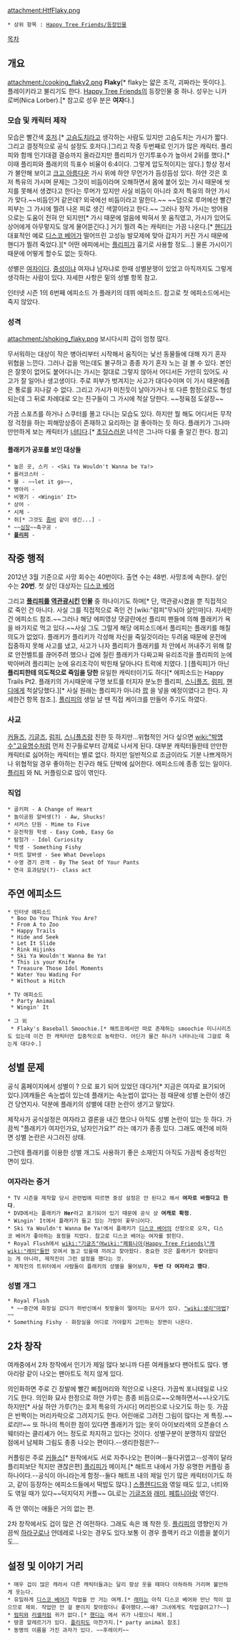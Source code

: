 attachment:HtfFlaky.png 

 * 상위 항목 : [[Happy Tree Friends/등장인물]]

[[목차]]

== 개요 ==
attachment:/cooking_flaky2.png
'''Flaky'''[* flaky는 얇은 조각, 괴짜라는 뜻이다.]. 플레이키라고 불리기도 한다. [[Happy Tree Friends]]의 등장인물 중 하나. 성우는 니카 로버(Nica Lorber).[* 참고로 성우 분은 '''여자'''다.]

=== 모습 및 캐릭터 제작 ===
모습은 빨간색 [[호저]].[* [[고슴도치]]라고 생각하는 사람도 있지만 고슴도치는 가시가 짧다. 그리고 결정적으로 공식 설정도 호저다.]그리고 작중 두번째로 인기가 많은 캐릭터. 플리피와 함깨 인기대결 결승까지 올라갔지만 플리피가 인기투표수가 높아서 2위를 했다.[* 이때 플리피와 플래키의 득표수 비율이 6:4이다. 그렇게 압도적이지는 않다.] 항상 정서가 불안해 보이고 [[크고 아름다운]] 가시 위에 하얀 무언가가 듬성듬성 있다. 하얀 것은 호저 특유의 가시며 문제는 그것이 비듬이라며 오해하면서 몸에 붙어 있는 가시 때문에 씻지를 못해서 생겼다고 한다는 루머가 있지만 사실 비듬이 아니라 호저 특유의 하얀 가시가 맞다.~~비듬인거 같은데? 외국에선 비듬이라고 말한다.~~ ~~덤으로 루머에선 빨간 피부는 그 가시에 찔려 나온 피로 생긴 색깔이라고 한다.~~ 그러나 정작 가시는 방어용으로는 도움이 전혀 안 되지만[* 가시 때문에 얼음에 박혀서 못 움직였고, 가시가 있어도 상어에게 아무렇지도 않게 물어뜯긴다.] 거기 찔려 죽는 캐릭터는 가끔 나온다.[* [[핸디]]가 대표적인 예로 [[디스코 베어]]가 떨어뜨린 고성능 발모제에 맞아 갑자기 커진 가시 때문에 핸디가 찔려 죽었다.][* 어떤 에피에서는 [[플리피]]가 흉기로 사용할 정도...] 물론 가시이기 때문에 어떻게 할수도 없는 듯하다.

성별은 [[여자]]이다. [[중성]]이냐 여자냐 남자냐로 한때 성별분쟁이 있었고 아직까지도 그렇게 생각하는 사람이 있다. 자세한 사항은 밑의 성별 항목 참고.

인터넷 시즌 1의 6번째 에피소드 <Water You Wading For>가 플래키의 데뷔 에피소드. 참고로 첫 에피소드에서는 죽지 않았다.

=== 성격 ===
attachment:/shoking_flaky.png
보시다시피 겁이 엄청 많다. 

무서워하는 대상이 작은 병아리부터 시작해서 움직이는 낯선 동물들에 대해 자기 혼자 위협을 느낀다. 그러나 겁을 먹는데도 불구하고 종종 자기 혼자 노는 걸 볼 수 있다. 본인은 잘못이 없어도 붙어다니는 가시는 절대로 그렇지 않아서 어디서든 가만히 있어도 사고가 잘 일어나 생고생이다. 주로 피부가 벗겨지는 사고가 대다수이며 이 가시 때문에좁은 통로를 지나갈 수 없다. 그리고 가시가 미친듯이 날아가거나 또 다른 함정으로도 형성되는데 그 뒤로 차례대로 오는 친구들이 그 가시에 척살 당한다. ~~정육점 도살장~~

가끔 스포츠를 하거나 스쿠터를 몰고 다니는 모습도 있다. 하지만 뭘 해도 어디서든 무작정 걱정을 하는 피해망상증이 존재하고 요리하는 걸 좋아하는 듯 하다. 플래키가 그나마 만만하게 보는 캐릭터가 [[너티]]다.[* [[초딩]]스러운 녀석은 그나마 다룰 줄 알긴 한다. <Party Animal> 참고]

==== 플래키가 공포를 보인 대상들 ====
 * 높은 곳, 스키 - <Ski Ya Wouldn't Wanna be Ya!>
 * 롤러코스터 - <The Wrong Side of the Tracks>
 * 물 - <Let it Slide>~~let it go~~, <Wipe Out>
 * 병아리 - <From A to Zoo>
 * 비행기 - <Wingin' It>
 * 상어 - <Wipe Out>
 * 시체 - <Snow Place to Go>
 * 쥐[* 그것도 [[좀비]] 같이 생긴...] - <Out of Sight Out of Mime>
 * ~~[[심장]]~~축구공 - <A Change of Heart>
 * '''[[플리피]]''' - <Without A Hitch>

== 작중 행적 ==
2012년 3월 기준으로 사망 회수는 40번이다. 출연 수는 48번. 사망조에 속한다. 살인 수는 '''20번'''.
첫 살인  대상자는 [[디스코 베어]] 

그리고 '''[[플리피]]를 [[역관광]]시킨 인물''' 중 하나이기도 하며[* 단, 역관광시켰을 뿐 직접적으로 죽인 건 아니다. 사실 그를 직접적으로 죽인 건  [wiki:"럼피"무뇌아 살인마]다. 자세한 건<Without A Hitch> 에피소드 참조.~~그러나 해당 에피영상 댓글란에선 플리피 팬들에 의해 플래키가 욕을 바가지로 먹고 있다.~~사실 그도 그럴게 해당 에피소드에서 플리피는 플래키를 해칠 의도가 없었다. 플래키가 플리키가 각성해 자신을 죽일것이라는 두려움 때문에 운전에 집중하지 못해 사고를 냈고, 사고가 나자 플리피가 플래키를 차 안에서 꺼내주기 위해 칼로 안전벨트를 끊어주려 했으나 겁에 질린 플래키가 다짜고짜 유리조각을 플리피의 눈에 박아버려 플리피는 눈에 유리조각이 박힌채 달아나다 트럭에 치였다. ] [플릭피]가 아닌 '''플리피한테 의도적으로 죽임을 당한''' 유일한 캐릭터이기도 하다[* 에피소드는 Happy Trails Pt2. 플래키의 가시때문에 구명 보트를 터지자 분노한 플리피, [[스니플즈]], [[럼피]], [[핸디]]에게 척살당했다.][* 사실 원래는 플리피가 아니라 [[팝(Happy Tree Friends)|팝]] 을 넣을 예정이였다고 한다. 자세한건 항목 참조.]. [[플리피]]의 생일 날 땐 직접 케이크를 만들어 주기도 하였다.

=== 사교 ===
[[커들즈]], [[기글즈]], [[럼피]], [[스니플즈]]랑 친한 듯 하지만...위협적인 거다 싶으면 [[wiki:"박명수"고유명수]]처럼 먼저 친구들로부터 강제로 나서게 된다. 대부분 캐릭터들한테 만만한 캐릭터로 싫어하는 캐릭터는 별로 없다. 하지만 일반적으로 조금이라도 기분 나쁘게하거나 위협적일 경우 좋아하는 친구라 해도 단박에 싫어한다. 에피소드에 종종 있는 일이다. [[플리피]] 와 NL 커플링으로 많이 엮인다.

=== 직업 ===
 * 골키퍼 - A Change of Heart
 * 놀이공원 알바생(?) - Aw, Shucks!
 * 서커스 단원 - Mime to Five
 * 운전학원 학생 - Easy Comb, Easy Go
 * 탐험가 - Idol Curiosity
 * 학생 - Something Fishy
 * 마트 알바생 - See What Develops
 * 수영 경기 관객 - By The Seat Of Your Pants
 * 연극 효과담당(?)- class act
== 주연 에피소드 ==
 * 인터넷 에피소드
  * Boo Do You Think You Are?
  * From A to Zoo
  * Happy Trails
  * Hide and Seek
  * Let It Slide
  * Rink Hijinks
  * Ski Ya Wouldn't Wanna Be Ya!
  * This is your Knife
  * Treasure Those Idol Moments
  * Water You Wading For
  * Without a Hitch

 * TV 에피소드
  * Party Animal
  * Wingin' It

 * 그 외
  * Flaky's Baseball Smoochie.[* 해트프에서만 따로 존재하는 smoochie 미니시리즈도 있는데 이건 한 캐릭터만 집중적으로 농락한다. 어딘가 물건 하나가 나타나는데 그걸로 죽는게 대다수.]

== '''성별 문제''' ==
공식 홈페이지에서 성별이 ? 으로 표기 되어 있었던 데다가[* 지금은 여자로 표기되어 있다.]여캐들은 속눈썹이 있는데 플래키는 속눈썹이 없다는 점 때문에 성별 논란이 생긴 건 당연지사. 덕분에 플래키의 성별에 대한 논란이 생기고 말았다.

제작사가 공식설정은 여자라고 결론을 내긴 했으나 아직도 성별 논란이 있는 듯 하다. 가끔씩 "플래키가 여자인가요, 남자인가요?" 라는 얘기가 종종 있다. 그래도 예전에 비하면 성별 논란은 사그러진 상태.

그런데 플래키를 이용한 성별 개그도 사용하기 좋은 소재인지 아직도 가끔씩 중성적인 면이 있다.

=== 여자라는 증거 ===
 * TV 시즌을 제작할 당시 관련법에 따르면 중성 설정은 안 된다고 해서 '''여자로 바꿨다고 한다'''.
 * DVD에서는 플래키가 '''Her'''라고 표기되어 있기 때문에 공식 상 '''여캐로 확정'''.
 * Wingin' It에서 플래키가 들고 있는 가방이 꽃무늬이다.
 * Ski Ya Wouldn't Wanna Be Ya!에서 플래키가 [[디스코 베어]]의 산장으로 오자, 디스코 베어가 좋아하는 표정을 지었다. 참고로 디스코 베어는 여자를 밝힌다.
 * Royal Flush에서 [[wiki:"기글즈"여]][[wiki:"페튜니아(Happy Tree Friends)"캐]][[wiki:"래미"들]]만 모여서 놀고 있을때 끼려고 찾아왔다. 중요한 것은 플래키가 찾아왔다는 게 아니라, 제작진이 그런 설정을 했다는 것.
 * 제작진의 트위터에서 사람들이 플래키의 성별을 물어보자, '''두번 다 여자라고 했다'''.




=== 성별 개그 ===
 * Royal Flush
  * ~~중간에 화장실 갔다가 하반신에서 핏방울이 떨어지는 묘사가 있다. [["wiki:생리"마법]]?~~
 * Something Fishy - 화장실을 어디로 가야할지 고민하는 장면이 나온다.

== 2차 창작 ==
여캐중에서 2차 창작에서 인기가 제일 많다 보니까 다른 여캐들보다 팬아트도 많다. 병아리랑 같이 나오는 팬아트도 적지 않게 있다.

의인화하면 주로 긴 장발에 빨간 삐침머리와 적안으로 나온다. 가끔씩 포니테일로 나오기도 한다. 의인화 묘사 한정으로 하얀 가루는 종종 비듬으로~~오해하면서~~나오기도 하지만[* 사실 하얀 가루(?)는 호저 특유의 가시다] 머리핀으로 나오기도 하는 듯. 가끔은 반짝이는 머리카락으로 그려지기도 한다. 어린애로 그려진 그림이 많다는 게 특징.~~로리!!~~ 또 하나의 특이한 점이 있다면 플래키가 입는 옷이 아이보리색의 오픈숄더 스웨터라는 클리셰가 어느 정도로 차지하고 있다는 것이다. 성별구분이 분명하지 않았던 점에서 남체화 그림도 종종 나오는 편이다.--생리한점은?-- 

커플링은 주로 [[커들스]][* 원작에서도 서로 자주나오는 편이며--둘다귀엽고--성격이 달라 플리피보단 적지만 괜찮은편] [[플리피]]가 메이저.[* 해트프 내에서 가장 유명한 커플링 중 하나이다.--공식이 아니라는게 함정--둘다 해트프 내의 제일 인기 많은 캐릭터이기도 하고, 같이 등장하는 에피소드들에서 떡밥도 많다.] [[스플렌디드]]와 엮일 때도 있고, 너티와도 엮일 때가 있다~~덕지덕지 커플~~ GL로는 [[기글즈]]와 [[래미]], [[페튜니아]]랑 엮인다.

즉 안 엮이는 애들은 거의 없는 편.

2차 창작에서도 겁이 많은 건 여전하다. 그래도 속은 꽤 착한 듯. [[플리피]]의 영향인지 가끔씩 [[하라구로]]나 얀데레로 나오는 경우도 있다.보통  이 경우 플랙키 라고 이름을 붙이기도...

== 설정 및 이야기 거리 ==
 * 매우 겁이 많은 캐라서 다른 캐릭터들과는 달리 항상 웃을 때마다 아하하하 거리며 불안하게 웃는다.
 * 유일하게 [[디스코 베어]]가 작업을 안 거는 여캐.[* [[래미]]는 아직 디스코 베어와 만난 적이 없으므로 제외. 작업만 안 걸 뿐이지 찾아왔더니 좋아했다.~~왜? 그녀에게도 작업걸려고??~~]
 * [[럼피]]와 [[러셀]]처럼 귀가 없다.[* [[핸디]]는 <Blind Date>에서 귀가 나왔으니 제외.]
 * 땅콩 알레르기가 있다. [[플리피]]도 마찬가지.[* party animal 참조]
 * 동명의 이름을 가진 과자가 있다. ~~후레이키~~

